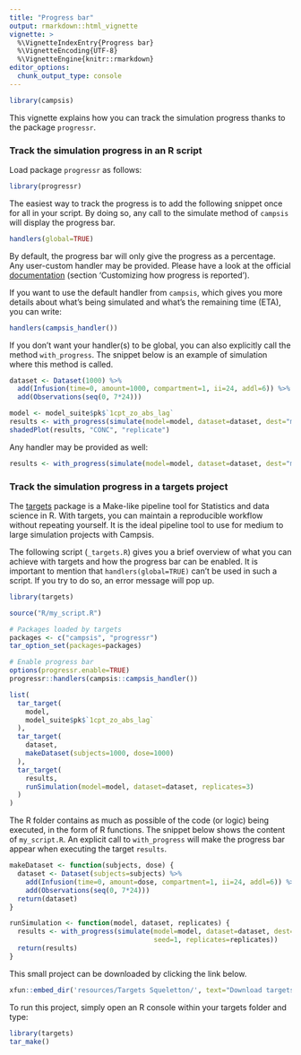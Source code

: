 ```yaml
---
title: "Progress bar"
output: rmarkdown::html_vignette
vignette: >
  %\VignetteIndexEntry{Progress bar}
  %\VignetteEncoding{UTF-8}
  %\VignetteEngine{knitr::rmarkdown}
editor_options: 
  chunk_output_type: console
---
```


```r
library(campsis)
```

This vignette explains how you can track the simulation progress thanks to the package `progressr`.

### Track the simulation progress in an R script

Load package `progressr` as follows:

```r
library(progressr)
```

The easiest way to track the progress is to add the following snippet once for all in your script. By doing so, any call to the simulate method of `campsis` will display the progress bar.

```r
handlers(global=TRUE)
```

By default, the progress bar will only give the progress as a percentage. Any user-custom handler may be provided. Please have a look at the official [documentation](https://CRAN.R-project.org/web/packages/progressr/vignettes/progressr-intro.html) (section 'Customizing how progress is reported').

If you want to use the default handler from `campsis`, which gives you more details about what's being simulated and what's the remaining time (ETA), you can write:
```r
handlers(campsis_handler())
```

If you don't want your handler(s) to be global, you can also explicitly call the method `with_progress`. The snippet below is an example of simulation where this method is called.

```r
dataset <- Dataset(1000) %>%
  add(Infusion(time=0, amount=1000, compartment=1, ii=24, addl=6)) %>%
  add(Observations(seq(0, 7*24)))

model <- model_suite$pk$`1cpt_zo_abs_lag`
results <- with_progress(simulate(model=model, dataset=dataset, dest="mrgsolve", seed=1, replicates=3))
shadedPlot(results, "CONC", "replicate")
```

Any handler may be provided as well:

```r
results <- with_progress(simulate(model=model, dataset=dataset, dest="mrgsolve", seed=1, replicates=3), handlers=campsis_handler())
```

### Track the simulation progress in a targets project

The [targets](https://books.ropensci.org/targets/) package is a Make-like pipeline tool for Statistics and data science in R. With targets, you can maintain a reproducible workflow without repeating yourself. It is the ideal pipeline tool to use for medium to large simulation projects with Campsis.

The following script (`_targets.R`) gives you a brief overview of what you can achieve with targets and how the progress bar can be enabled.
It is important to mention that `handlers(global=TRUE)` can't be used in such a script. If you try to do so, an error message will pop up.

```r
library(targets)

source("R/my_script.R")

# Packages loaded by targets
packages <- c("campsis", "progressr")
tar_option_set(packages=packages)

# Enable progress bar
options(progressr.enable=TRUE)
progressr::handlers(campsis::campsis_handler())

list(
  tar_target(
    model,
    model_suite$pk$`1cpt_zo_abs_lag`
  ),
  tar_target(
    dataset,
    makeDataset(subjects=1000, dose=1000)
  ),
  tar_target(
    results,
    runSimulation(model=model, dataset=dataset, replicates=3)
  )
)
```

The R folder contains as much as possible of the code (or logic) being executed, in the form of R functions. The snippet below shows the content of `my_script.R`.
An explicit call to `with_progress` will make the progress bar appear when executing the target `results`.

```r
makeDataset <- function(subjects, dose) {
  dataset <- Dataset(subjects=subjects) %>%
    add(Infusion(time=0, amount=dose, compartment=1, ii=24, addl=6)) %>%
    add(Observations(seq(0, 7*24)))
  return(dataset)
}

runSimulation <- function(model, dataset, replicates) {
  results <- with_progress(simulate(model=model, dataset=dataset, dest="mrgsolve",
                                    seed=1, replicates=replicates))
  return(results)
}
```

This small project can be downloaded by clicking the link below.
```r
xfun::embed_dir('resources/Targets Squeletton/', text="Download targets squeletton")
```

To run this project, simply open an R console within your targets folder and type:
```r
library(targets)
tar_make()
```

